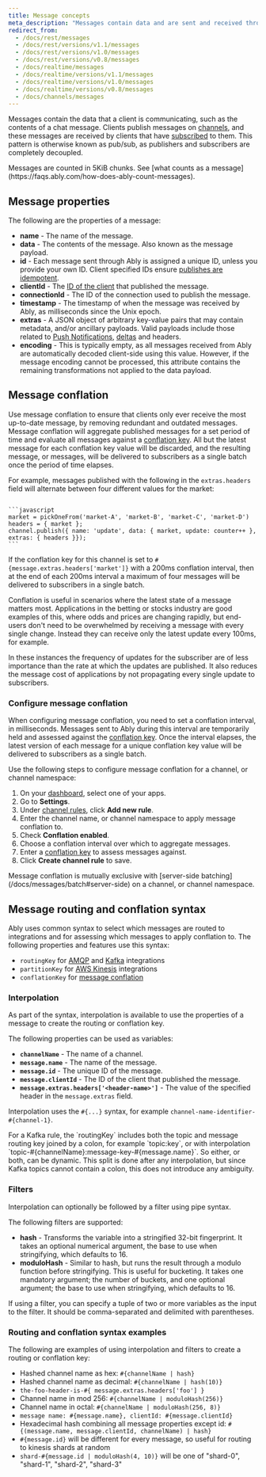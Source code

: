 ```yaml
---
title: Message concepts
meta_description: "Messages contain data and are sent and received through channels."
redirect_from:
  - /docs/rest/messages
  - /docs/rest/versions/v1.1/messages
  - /docs/rest/versions/v1.0/messages
  - /docs/rest/versions/v0.8/messages
  - /docs/realtime/messages
  - /docs/realtime/versions/v1.1/messages
  - /docs/realtime/versions/v1.0/messages
  - /docs/realtime/versions/v0.8/messages
  - /docs/channels/messages
---
```


Messages contain the data that a client is communicating, such as the contents of a chat message. Clients publish messages on [channels](/docs/channels), and these messages are received by clients that have [subscribed](/docs/pub-sub#subscribe) to them. This pattern is otherwise known as pub/sub, as publishers and subscribers are completely decoupled.

<Aside type="note">
Messages are counted in 5KiB chunks. See [what counts as a message](https://faqs.ably.com/how-does-ably-count-messages).
</Aside>

## Message properties <a id="properties"/>

The following are the properties of a message:

- **name** - The name of the message.
- **data** - The contents of the message. Also known as the message payload.
- **id** - Each message sent through Ably is assigned a unique ID, unless you provide your own ID. Client specified IDs ensure [publishes are idempotent](/docs/pub-sub/advanced#idempotency).
- **clientId** - The [ID of the client](/docs/auth/identified-clients) that published the message.
- **connectionId** - The ID of the connection used to publish the message.
- **timestamp** - The timestamp of when the message was received by Ably, as milliseconds since the Unix epoch.
- **extras** - A JSON object of arbitrary key-value pairs that may contain metadata, and/or ancillary payloads. Valid payloads include those related to [Push Notifications](/docs/push), [deltas](/docs/channels/options/deltas) and headers.
- **encoding** - This is typically empty, as all messages received from Ably are automatically decoded client-side using this value. However, if the message encoding cannot be processed, this attribute contains the remaining transformations not applied to the data payload.

## Message conflation <a id="conflation"/>

Use message conflation to ensure that clients only ever receive the most up-to-date message, by removing redundant and outdated messages. Message conflation will aggregate published messages for a set period of time and evaluate all messages against a [conflation key](#routing). All but the latest message for each conflation key value will be discarded, and the resulting message, or messages, will be delivered to subscribers as a single batch once the period of time elapses.

For example, messages published with the following in the `extras.headers` field will alternate between four different values for the market:

<Code>
```javascript
market = pickOneFrom('market-A', 'market-B', 'market-C', 'market-D')
headers = { market };
channel.publish({ name: 'update', data: { market, update: counter++ }, extras: { headers }});
```
</Code>

If the conflation key for this channel is set to `#{message.extras.headers['market']}` with a 200ms conflation interval, then at the end of each 200ms interval a maximum of four messages will be delivered to subscribers in a single batch.

Conflation is useful in scenarios where the latest state of a message matters most. Applications in the betting or stocks industry are good examples of this, where odds and prices are changing rapidly, but end-users don't need to be overwhelmed by receiving a message with every single change. Instead they can receive only the latest update every 100ms, for example.

In these instances the frequency of updates for the subscriber are of less importance than the rate at which the updates are published. It also reduces the message cost of applications by not propagating every single update to subscribers.

### Configure message conflation <a id="configure-conflation"/>

When configuring message conflation, you need to set a conflation interval, in milliseconds. Messages sent to Ably during this interval are temporarily held and assessed against the [conflation key](#routing). Once the interval elapses, the latest version of each message for a unique conflation key value will be delivered to subscribers as a single batch.

Use the following steps to configure message conflation for a channel, or channel namespace:

1. On your [dashboard](https://ably.com/accounts/any), select one of your apps.
2. Go to **Settings**.
3. Under [channel rules](/docs/channels#rules), click **Add new rule**.
4. Enter the channel name, or channel namespace to apply message conflation to.
5. Check **Conflation enabled**.
6. Choose a conflation interval over which to aggregate messages.
7. Enter a [conflation key](#routing) to assess messages against.
8. Click **Create channel rule** to save.

<Aside type="note">
Message conflation is mutually exclusive with [server-side batching](/docs/messages/batch#server-side) on a channel, or channel namespace.
</Aside>

## Message routing and conflation syntax <a id="routing"/>

Ably uses common syntax to select which messages are routed to integrations and for assessing which messages to apply conflation to. The following properties and features use this syntax:

* `routingKey` for [AMQP](/docs/integrations/streaming/amqp) and [Kafka](/docs/integrations/streaming/kafka) integrations
* `partitionKey` for [AWS Kinesis](/docs/integrations/streaming/kinesis) integrations
* `conflationKey` for [message conflation](#conflation)

### Interpolation <a id="interpolation"/>

As part of the syntax, interpolation is available to use the properties of a message to create the routing or conflation key.

The following properties can be used as variables:

- **`channelName`** - The name of a channel.
- **`message.name`** - The name of the message.
- **`message.id`** - The unique ID of the message.
- **`message.clientId`** - The ID of the client that published the message.
- **`message.extras.headers['<header-name>']`** - The value of the specified header in the `message.extras` field.

Interpolation uses the `#{...}` syntax, for example `channel-name-identifier-#{channel-1}`.

<Aside type="note">
For a Kafka rule, the `routingKey` includes both the topic and message routing key joined by a colon, for example `topic:key`, or with interpolation `topic-#{channelName}:message-key-#{message.name}`. So either, or both, can be dynamic. This split is done after any interpolation, but since Kafka topics cannot contain a colon, this does not introduce any ambiguity.
</Aside>

### Filters <a id="filters"/>

Interpolation can optionally be followed by a filter using pipe syntax.

The following filters are supported:

- **hash** - Transforms the variable into a stringified 32-bit fingerprint. It takes an optional numerical argument, the base to use when stringifying, which defaults to 16.
- **moduloHash** - Similar to hash, but runs the result through a modulo function before stringifying. This is useful for bucketing. It takes one mandatory argument; the number of buckets, and one optional argument; the base to use when stringifying, which defaults to 16.

If using a filter, you can specify a tuple of two or more variables as the input to the filter. It should be comma-separated and delimited with parentheses.

### Routing and conflation syntax examples <a id="examples"/>

The following are examples of using interpolation and filters to create a routing or conflation key:

* Hashed channel name as hex: `#{channelName | hash}`
* Hashed channel name as decimal: `#{channelName | hash(10)}`
* `the-foo-header-is-#{ message.extras.headers['foo'] }`
* Channel name in mod 256: `#{channelName | moduloHash(256)}`
* Channel name in octal: `#{channelName | moduloHash(256, 8)}`
* `message name: #{message.name}, clientId: #{message.clientId}`
* Hexadecimal hash combining all message properties except id: `#{(message.name, message.clientId, channelName) | hash}`
* `#{message.id}` will be different for every message, so useful for routing to kinesis shards at random
* `shard-#{message.id | moduloHash(4, 10)}` will be one of "shard-0", "shard-1", "shard-2", "shard-3"
